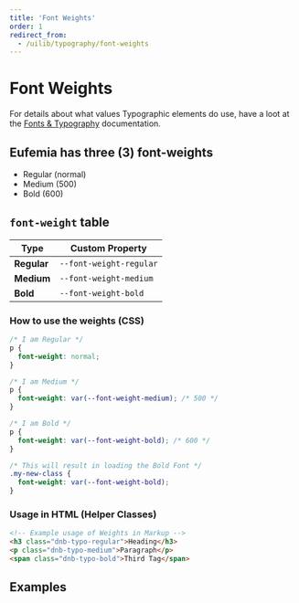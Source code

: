 ```yaml
---
title: 'Font Weights'
order: 1
redirect_from:
  - /uilib/typography/font-weights
---
```



# Font Weights

For details about what values Typographic elements do use, have a loot at the [Fonts & Typography](/quickguide-designer/fonts#typographic-elements) documentation.

## Eufemia has three (3) font-weights

- <span className="dnb-typo-regular">Regular</span> (normal)
- <span className="dnb-typo-medium">Medium</span> (500)
- <span className="dnb-typo-bold">Bold</span> (600)

## `font-weight` table

| Type        | Custom Property         |
| ----------- | ----------------------- |
| **Regular** | `--font-weight-regular` |
| **Medium**  | `--font-weight-medium`  |
| **Bold**    | `--font-weight-bold`    |

### How to use the weights (CSS)

```css
/* I am Regular */
p {
  font-weight: normal;
}

/* I am Medium */
p {
  font-weight: var(--font-weight-medium); /* 500 */
}

/* I am Bold */
p {
  font-weight: var(--font-weight-bold); /* 600 */
}

/* This will result in loading the Bold Font */
.my-new-class {
  font-weight: var(--font-weight-bold);
}
```

### Usage in HTML (Helper Classes)

```html
<!-- Example usage of Weights in Markup -->
<h3 class="dnb-typo-regular">Heading</h3>
<p class="dnb-typo-medium">Paragraph</p>
<span class="dnb-typo-bold">Third Tag</span>
```

## Examples

<FontWeightExample />
